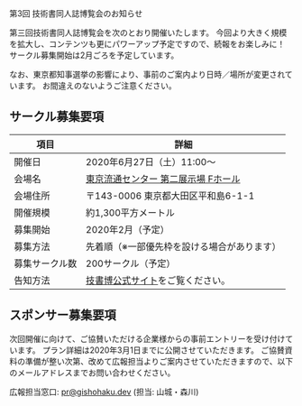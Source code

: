 
<SEO title="第3回 技術書同人誌博覧会のお知らせ"/>

<SectionHeader text="NEXT EVENT" pageHeader>
第3回 技術書同人誌博覧会のお知らせ
</SectionHeader>

<MdxContainer>

第三回技術書同人誌博覧会を次のとおり開催いたします。
今回より大きく規模を拡大し、コンテンツも更にパワーアップ予定ですので、続報をお楽しみに！
サークル募集開始は2月ごろを予定しています。

なお、東京都知事選挙の影響により、事前のご案内より日時／場所が変更されています。
お間違えのないようご注意ください。

## サークル募集要項

項目 | 詳細
---------|--------
開催日 | 2020年6月27日（土）11:00～
会場名 | [東京流通センター 第二展示場 Fホール](https://www.trc-event.jp/access/)
会場住所 | 〒143-0006 東京都大田区平和島6-1-1
開催規模 | 約1,300平方メートル
募集開始 | 2020年2月（予定）
募集方法 | 先着順（※一部優先枠を設ける場合があります）
募集サークル数 | 200サークル（予定）
告知方法 | [技書博公式サイト](https://gishohaku.dev)をご覧ください。

## スポンサー募集要項

次回開催に向けて、ご協賛いただける企業様からの事前エントリーを受け付けています。
プラン詳細は2020年3月1日までに公開させていただきます。
ご協賛資料の準備が整い次第、改めて広報担当よりご案内させていただきますので、以下のメールアドレスまでお問い合わせください。

広報担当窓口: [pr@gishohaku.dev](mailto:pr@gishohaku.dev) (担当: 山城・森川)

</MdxContainer>